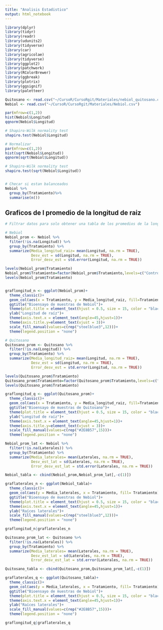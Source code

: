 ```yaml
---
title: "Analisis Estadistico"
output: html_notebook
---
```


```r
library(dplyr)
library(tidyr) 
library(readr) 
library(udunits2)
library(tidyverse)
library(car)
library(agricolae)
library(tidyverse)
library(ggplot2)
library(patchwork)
library(RColorBrewer)
library(ggbreak)
library(plotrix)
library(ggsignif)
library(paletteer)
```

```r
Quitosano <- read.csv("~/CursoR/CursoRgit/Materiales/nebiol_quitosano.csv")
Nebiol <- read.csv("~/CursoR/CursoRgit/Materiales/Nebiol.csv")

par(mfrow=c(1,2))
hist(Nebiol$Longitud)
qqnorm(Nebiol$Longitud)

# Shapiro-Wilk normality test
shapiro.test(Nebiol$Longitud)

# Normalizar
par(mfrow=c(1,2))
hist(sqrt(Nebiol$Longitud))
qqnorm(sqrt(Nebiol$Longitud))

# Shapiro-Wilk normality test
shapiro.test(sqrt(Nebiol$Longitud))


# Checar si estan balanceados
Nebiol %>%
  group_by(Tratamiento)%>%
  summarise(n())
```

## Graficos de l promedio de la longitud de raiz
```r
# Filtrar datos para solo obtener una tabla de los promedios de la longitud de raiz 

# Nebiol
Nebiol_prom <- Nebiol %>%
  filter(!is.na(Longitud)) %>%
  group_by(Tratamiento) %>%
  summarize(Media_longitud_raiz= mean(Longitud, na.rm = TRUE),
            Desv_est = sd(Longitud, na.rm = TRUE),
            Error_desv_est = std.error(Longitud, na.rm = TRUE))

levels(Nebiol_prom$Tratamiento)
Nebiol_prom$Tratamiento=factor(Nebiol_prom$Tratamiento,levels=c("Control","NAA","GA3","N1 250 uL", "N1 1:10", "N1 1:20", "N1 1:50", "N2 250 uL filt", "N2 250 uL directo", "N3 1:10", "N3 1:20", "N3 1:50"))
levels(Nebiol_prom$Tratamiento)


graflongitud_n <- ggplot(Nebiol_prom)+
  theme_classic()+
  geom_col(aes(x = Tratamiento, y = Media_longitud_raiz, fill=Tratamiento))+
  ggtitle("Bioensayo de muestras de Nebiol")+
  theme(plot.title = element_text(hjust = 0.5, size = 15, color = "black", face = "bold"))+
  ylab("Longitud de raíz")+
  theme(axis.text.x = element_text(angle=45,hjust=1))+
  theme(axis.title.y=element_text(vjust = 3))+
  scale_fill_manual(values=c(rep("steelblue3",12)))+
  theme(legend.position = "none")
```


```r
# Quitosano
Quitosano_prom <- Quitosano %>%
  filter(!is.na(Longitud)) %>%
  group_by(Tratamiento) %>%
  summarize(Media_longitud_raiz= mean(Longitud, na.rm = TRUE),
            Desv_est = sd(Longitud, na.rm = TRUE),
            Error_desv_est = std.error(Longitud, na.rm = TRUE))

levels(Quitosano_prom$Tratamiento)
Quitosano_prom$Tratamiento=factor(Quitosano_prom$Tratamiento,levels=c("Control","NAA","GA3","M1 250 uL", "M1 1:10", "M1 1:20", "M2 250 uL", "M2 1:10", "M2 1:20", "M3 250 uL","M3 1:10", "M3 1:20", "M4 250 uL","M4 1:10", "M4 1:20"))
levels(Quitosano_prom$Tratamiento)

graflongitud_q <- ggplot(Quitosano_prom)+
  theme_classic()+
  geom_col(aes(x = Tratamiento, y = Media_longitud_raiz, fill=Tratamiento))+
  ggtitle("Bioensayo de muestras de Quitosano")+
  theme(plot.title = element_text(hjust = 0.5, size = 15, color = "black", face ="bold"))+
  ylab("Longitud de raíz")+
  theme(axis.text.x = element_text(angle=45,hjust=1))+
  theme(axis.title.y=element_text(vjust = 3))+
  scale_fill_manual(values=c(rep("#2E8B57",15)))+
  theme(legend.position = "none")
```

```r
Nebiol_prom_lat <- Nebiol %>%
  filter(!is.na(Laterales)) %>%
  group_by(Tratamiento) %>%
  summarize(Media_laterales= mean(Laterales, na.rm = TRUE),
            Desv_est_lat = sd(Laterales, na.rm = TRUE),
            Error_desv_est_lat = std.error(Laterales, na.rm = TRUE))

Nebiol_tabla <- cbind(Nebiol_prom,Nebiol_prom_lat[,-c(1)])

graflaterales_n <- ggplot(Nebiol_tabla)+
  theme_classic()+
  geom_col(aes(y = Media_laterales, x = Tratamiento, fill= Tratamiento))+
  ggtitle("Bioensayo de muestras de Nebiol")+
  theme(plot.title = element_text(hjust = 0.5, size = 15, color = "black", face = "bold"))+
  theme(axis.text.x = element_text(angle=45,hjust=1))+
  ylab("Raíces laterales")+
  scale_fill_manual(values=c(rep("steelblue3",12)))+
  theme(legend.position = "none")

graflongitud_n|graflaterales_n
```


```r
Quitosano_prom_lat <- Quitosano %>%
  filter(!is.na(Laterales)) %>%
  group_by(Tratamiento) %>%
  summarize(Media_laterales= mean(Laterales, na.rm = TRUE),
            Desv_est_lat = sd(Laterales, na.rm = TRUE),
            Error_desv_est_lat = std.error(Laterales, na.rm = TRUE))

Quitosano_tabla <- cbind(Quitosano_prom,Quitosano_prom_lat[,-c(1)])

graflaterales_q <- ggplot(Quitosano_tabla)+
  theme_classic()+
  geom_col(aes(y = Media_laterales, x = Tratamiento, fill= Tratamiento))+
  ggtitle("Bioensayo de muestras de Nebiol")+
  theme(plot.title = element_text(hjust = 0.5, size = 15, color = "black", face = "bold"))+
  theme(axis.text.x = element_text(angle=45,hjust=1))+
  ylab("Raíces laterales")+
  scale_fill_manual(values=c(rep("#2E8B57",15)))+
  theme(legend.position = "none")

graflongitud_q|graflaterales_q
```

